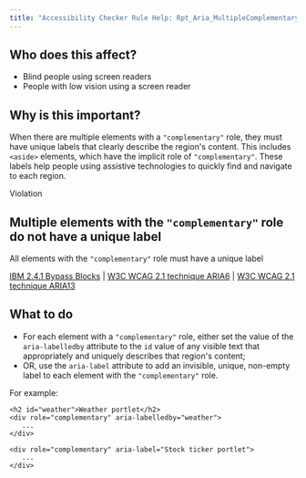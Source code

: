 ```yaml
---
title: "Accessibility Checker Rule Help: Rpt_Aria_MultipleComplementaryLandmarks_Implicit"
---
```


<div className="toolHelp">
<Row>
<Column colLg={5} colMd={3} colSm={4} className="toolLeft">

## Who does this affect?

* Blind people using screen readers
* People with low vision using a screen reader

## Why is this important?

When there are multiple elements with a `"complementary"` role, they must have unique labels that clearly describe the region's content. This includes `<aside>` elements, which have the implicit role of `"complementary"`. These labels help people using assistive technologies to quickly find and navigate to each region.

</Column>
<Column colLg={11} colMd={5} colSm={4} className="toolMain">

<div id="locLevel" className="level-violation">Violation</div>

## Multiple elements with the `"complementary"` role do not have a unique label
All elements with the `"complementary"` role must have a unique label

[IBM 2.4.1 Bypass Blocks](http://www.ibm.com/able/guidelines/ci162/bypass_blocks.html) | [W3C WCAG 2.1 technique ARIA6](https://www.w3.org/WAI/WCAG21/Techniques/aria/ARIA6) |  [W3C WCAG 2.1 technique ARIA13](https://www.w3.org/WAI/WCAG21/Techniques/aria/ARIA13)

<div id="locSnippet"></div>

## What to do

* For each element with a `"complementary"` role, either set the value of the `aria-labelledby` attribute to the `id` value of any visible text that appropriately and uniquely describes that region's content;
* OR, use the `aria-label` attribute to add an invisible, unique, non-empty label to each element with the `"complementary"` role.

For example:

```
<h2 id="weather">Weather portlet</h2>
<div role="complementary" aria-labelledby="weather">
   ...
</div>

<div role="complementary" aria-label="Stock ticker portlet">
   ...
</div>
```


</Column>
</Row>
</div>
